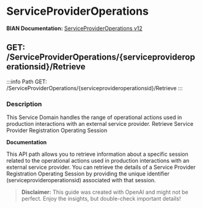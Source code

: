 # ServiceProviderOperations

**BIAN Documentation:** [ServiceProviderOperations v12](https://app.swaggerhub.com/apis/BIAN-3/ServiceProviderOperations/12.0.0)

## GET: /ServiceProviderOperations/\{serviceprovideroperationsid\}/Retrieve

:::info Path
GET: /ServiceProviderOperations/\{serviceprovideroperationsid\}/Retrieve
:::

### Description

This Service Domain handles the range of operational actions used in production interactions with an external service provider\. Retrieve Service Provider Registration Operating Session

**Documentation**

This API path allows you to retrieve information about a specific session related to the operational actions used in production interactions with an external service provider\. You can retrieve the details of a Service Provider Registration Operating Session by providing the unique identifier \(serviceprovideroperationsid\) associated with that session\.

> **Disclaimer:** This guide was created with OpenAI and might not be perfect. Enjoy the insights, but double-check important details!
